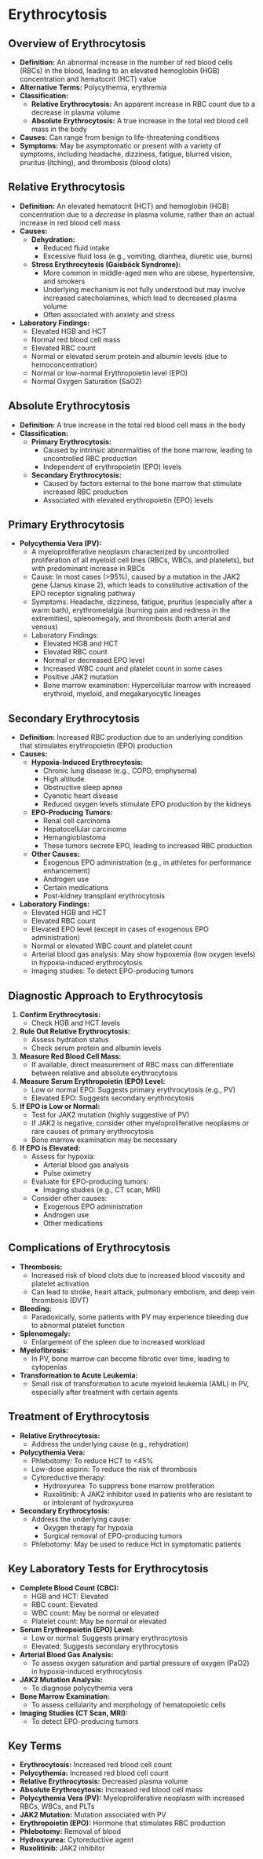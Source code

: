 # Erythrocytosis {-}

## **Overview of Erythrocytosis** {-}

*   **Definition:** An abnormal increase in the number of red blood cells (RBCs) in the blood, leading to an elevated hemoglobin (HGB) concentration and hematocrit (HCT) value
*   **Alternative Terms:** Polycythemia, erythremia
*   **Classification:**
    *   **Relative Erythrocytosis:** An apparent increase in RBC count due to a decrease in plasma volume
    *   **Absolute Erythrocytosis:** A true increase in the total red blood cell mass in the body
*   **Causes:** Can range from benign to life-threatening conditions
*   **Symptoms:** May be asymptomatic or present with a variety of symptoms, including headache, dizziness, fatigue, blurred vision, pruritus (itching), and thrombosis (blood clots)

## **Relative Erythrocytosis** {-}

*   **Definition:** An elevated hematocrit (HCT) and hemoglobin (HGB) concentration due to a *decrease* in plasma volume, rather than an actual increase in red blood cell mass
*   **Causes:**
    *   **Dehydration:**
        *   Reduced fluid intake
        *   Excessive fluid loss (e.g., vomiting, diarrhea, diuretic use, burns)
    *   **Stress Erythrocytosis (Gaisböck Syndrome):**
        *   More common in middle-aged men who are obese, hypertensive, and smokers
        *   Underlying mechanism is not fully understood but may involve increased catecholamines, which lead to decreased plasma volume
        *   Often associated with anxiety and stress
*   **Laboratory Findings:**
    *   Elevated HGB and HCT
    *   Normal red blood cell mass
    *   Elevated RBC count
    *   Normal or elevated serum protein and albumin levels (due to hemoconcentration)
    *   Normal or low-normal Erythropoietin level (EPO)
    *   Normal Oxygen Saturation (SaO2)

## **Absolute Erythrocytosis** {-}

*   **Definition:** A true increase in the total red blood cell mass in the body
*   **Classification:**
    *   **Primary Erythrocytosis:**
        *   Caused by intrinsic abnormalities of the bone marrow, leading to uncontrolled RBC production
        *   Independent of erythropoietin (EPO) levels
    *   **Secondary Erythrocytosis:**
        *   Caused by factors external to the bone marrow that stimulate increased RBC production
        *   Associated with elevated erythropoietin (EPO) levels

## **Primary Erythrocytosis** {-}

*   **Polycythemia Vera (PV):**
    *   A myeloproliferative neoplasm characterized by uncontrolled proliferation of all myeloid cell lines (RBCs, WBCs, and platelets), but with predominant increase in RBCs
    *   Cause: In most cases (>95%), caused by a mutation in the JAK2 gene (Janus kinase 2), which leads to constitutive activation of the EPO receptor signaling pathway
    *   Symptoms: Headache, dizziness, fatigue, pruritus (especially after a warm bath), erythromelalgia (burning pain and redness in the extremities), splenomegaly, and thrombosis (both arterial and venous)
    *   Laboratory Findings:
        *   Elevated HGB and HCT
        *   Elevated RBC count
        *   Normal or decreased EPO level
        *   Increased WBC count and platelet count in some cases
        *   Positive JAK2 mutation
        *   Bone marrow examination: Hypercellular marrow with increased erythroid, myeloid, and megakaryocytic lineages

## **Secondary Erythrocytosis** {-}

*   **Definition:** Increased RBC production due to an underlying condition that stimulates erythropoietin (EPO) production
*   **Causes:**
    *   **Hypoxia-Induced Erythrocytosis:**
        *   Chronic lung disease (e.g., COPD, emphysema)
        *   High altitude
        *   Obstructive sleep apnea
        *   Cyanotic heart disease
        *   Reduced oxygen levels stimulate EPO production by the kidneys
    *   **EPO-Producing Tumors:**
        *   Renal cell carcinoma
        *   Hepatocellular carcinoma
        *   Hemangioblastoma
        *   These tumors secrete EPO, leading to increased RBC production
    *   **Other Causes:**
        *   Exogenous EPO administration (e.g., in athletes for performance enhancement)
        *   Androgen use
        *   Certain medications
        *   Post-kidney transplant erythrocytosis
*   **Laboratory Findings:**
    *   Elevated HGB and HCT
    *   Elevated RBC count
    *   Elevated EPO level (except in cases of exogenous EPO administration)
    *   Normal or elevated WBC count and platelet count
    *   Arterial blood gas analysis: May show hypoxemia (low oxygen levels) in hypoxia-induced erythrocytosis
    *   Imaging studies: To detect EPO-producing tumors

## **Diagnostic Approach to Erythrocytosis** {-}

1.  **Confirm Erythrocytosis:**
    *   Check HGB and HCT levels
2.  **Rule Out Relative Erythrocytosis:**
    *   Assess hydration status
    *   Check serum protein and albumin levels
3.  **Measure Red Blood Cell Mass:**
    *   If available, direct measurement of RBC mass can differentiate between relative and absolute erythrocytosis
4.  **Measure Serum Erythropoietin (EPO) Level:**
    *   Low or normal EPO: Suggests primary erythrocytosis (e.g., PV)
    *   Elevated EPO: Suggests secondary erythrocytosis
5.  **If EPO is Low or Normal:**
    *   Test for JAK2 mutation (highly suggestive of PV)
    *   If JAK2 is negative, consider other myeloproliferative neoplasms or rare causes of primary erythrocytosis
    *   Bone marrow examination may be necessary
6.  **If EPO is Elevated:**
    *   Assess for hypoxia:
        *   Arterial blood gas analysis
        *   Pulse oximetry
    *   Evaluate for EPO-producing tumors:
        *   Imaging studies (e.g., CT scan, MRI)
    *   Consider other causes:
        *   Exogenous EPO administration
        *   Androgen use
        *   Other medications

## **Complications of Erythrocytosis** {-}

*   **Thrombosis:**
    *   Increased risk of blood clots due to increased blood viscosity and platelet activation
    *   Can lead to stroke, heart attack, pulmonary embolism, and deep vein thrombosis (DVT)
*   **Bleeding:**
    *   Paradoxically, some patients with PV may experience bleeding due to abnormal platelet function
*   **Splenomegaly:**
    *   Enlargement of the spleen due to increased workload
*   **Myelofibrosis:**
    *   In PV, bone marrow can become fibrotic over time, leading to cytopenias
*   **Transformation to Acute Leukemia:**
    *   Small risk of transformation to acute myeloid leukemia (AML) in PV, especially after treatment with certain agents

## **Treatment of Erythrocytosis** {-}

*   **Relative Erythrocytosis:**
    *   Address the underlying cause (e.g., rehydration)
*   **Polycythemia Vera:**
    *   Phlebotomy: To reduce HCT to <45%
    *   Low-dose aspirin: To reduce the risk of thrombosis
    *   Cytoreductive therapy:
        *   Hydroxyurea: To suppress bone marrow proliferation
        *   Ruxolitinib: A JAK2 inhibitor used in patients who are resistant to or intolerant of hydroxyurea
*   **Secondary Erythrocytosis:**
    *   Address the underlying cause:
        *   Oxygen therapy for hypoxia
        *   Surgical removal of EPO-producing tumors
    *   Phlebotomy: May be used to reduce Hct in symptomatic patients

## **Key Laboratory Tests for Erythrocytosis** {-}

*   **Complete Blood Count (CBC):**
    *   HGB and HCT: Elevated
    *   RBC count: Elevated
    *   WBC count: May be normal or elevated
    *   Platelet count: May be normal or elevated
*   **Serum Erythropoietin (EPO) Level:**
    *   Low or normal: Suggests primary erythrocytosis
    *   Elevated: Suggests secondary erythrocytosis
*   **Arterial Blood Gas Analysis:**
    *   To assess oxygen saturation and partial pressure of oxygen (PaO2) in hypoxia-induced erythrocytosis
*   **JAK2 Mutation Analysis:**
    *   To diagnose polycythemia vera
*   **Bone Marrow Examination:**
    *   To assess cellularity and morphology of hematopoietic cells
*   **Imaging Studies (CT Scan, MRI):**
    *   To detect EPO-producing tumors

## **Key Terms** {-}

*   **Erythrocytosis:** Increased red blood cell count
*   **Polycythemia:** Increased red blood cell count
*   **Relative Erythrocytosis:** Decreased plasma volume
*   **Absolute Erythrocytosis:** Increased red blood cell mass
*   **Polycythemia Vera (PV):** Myeloproliferative neoplasm with increased RBCs, WBCs, and PLTs
*   **JAK2 Mutation:** Mutation associated with PV
*   **Erythropoietin (EPO):** Hormone that stimulates RBC production
*   **Phlebotomy:** Removal of blood
*   **Hydroxyurea:** Cytoreductive agent
*   **Ruxolitinib:** JAK2 inhibitor
